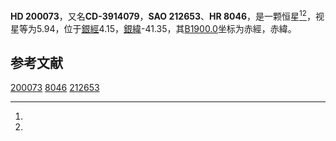 {{Starbox begin
| name = HD 200073
}}
{{Starbox observe
| epoch = [[J2000.0|J2000.0]]
| constell = {{星座名待查}}<ref name=SIMBAD>{{cite web
 | url=http://simbad.u-strasbg.fr/simbad/sim-id?Ident=HR+8046
 | title =Pulsating variable Star
 | publisher=Centre de Données astronomiques de Strasbourg
 | work=SIMBAD
 | accessdate=2012-07-13}}</ref><ref name=DATA>{{cite web
 | url=http://vizier.u-strasbg.fr/viz-bin/VizieR-5?-out.add=.&-source=5050&-corr=PK=HR&-out.max=9999&HR=8046
 | title=VizieR Detailed Page
 | accessdate=2012-07-13
 | archive-date=2019-02-16
 | archive-url=https://web.archive.org/web/20190216100045/http://vizier.u-strasbg.fr/viz-bin/VizieR-5?-out.add=.&-source=5050&-corr=PK=HR&-out.max=9999&HR=8046
 | dead-url=no
 }}</ref>
| 星官 = 
| ra = {{RA|21|2|27.2}}<ref name=SIMBAD /><ref name=DATA />
| dec = {{DEC|-38|31|50}}<ref name=SIMBAD /><ref name=DATA />
| appmag_v = 5.94<ref name=SIMBAD /><ref name=DATA />
}}
{{Starbox character
| class = K0IV<ref name=SIMBAD /><ref name=DATA />
| b-v = 1.11<ref name=SIMBAD /><ref name=DATA />
| u-b = <ref name=SIMBAD /><ref name=DATA />
| r-i = <ref name=SIMBAD /><ref name=DATA />
| variable = 
}}
{{Starbox astrometry
| radial_v = 
| prop_mo_ra = 39
| parallax = 0.018
| p_error = 
}}
{{Starbox catalog
| names =CD-3914079，[[SAO星表|SAO]] 212653，[[HD星表|HD]] 200073，[[HR星表|HR]] 8046}}
{{Starbox reference |Simbad=HR+8046}}
{{Starbox end}}

'''HD 200073'''，又名'''CD-3914079'''，'''SAO 212653'''、'''HR 8046'''，是一颗恒星<ref name=SIMBAD /><ref name=DATA />，视星等为5.94，位于[[銀道座標系|銀經]]4.15，[[銀道座標系|銀緯]]-41.35，其[[B1900.0|B1900.0]]坐标为赤經{{RA|20|56|2.4}}，赤緯{{DEC|-38|-41.35|8}}。

== 参考文献 ==
{{reflist}}

{{star-stub}}

[[Category:HD和HDE天體|200073]]
[[Category:HR天體|8046]]
[[Category:SAO天體|212653]]